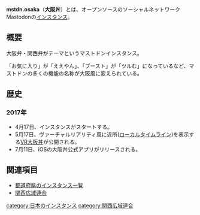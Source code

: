 {{Infobox instance
| Name          = <ruby>大阪丼<rt>オオサカドン</rt></ruby>
| Image         = [[ファイル:Osaka.png|300px|大阪丼]]
| Domain        = https://mstdn.osaka
| Admin         = [https://mstdn.osaka/@alarky @alarky@mstdn.osaka]
| Country       = 日本国
| Start         = 2017年4月17日
| Kifu = [https://kyash.co/ Kyash（@alarky）]<br />[https://anypay.jp/shops/K1i65osynP AnyPay]
| Alias = 大阪丼
}}'''mstdn.osaka'''（'''大阪丼'''）とは、オープンソースのソーシャルネットワークMastodonの[[インスタンス]]。

== 概要 ==
大阪弁・関西弁がテーマというマストドンインスタンス。

「お気に入り」が「ええやん」、「ブースト」が「ツルむ」になっているなど、マストドンの多くの機能の名称が大阪風に変えられている。

== 歴史 ==
=== 2017年 ===
*4月17日、インスタンスがスタートする。
*5月17日、ヴァーチャルリアリティ風に近所([[ローカルタイムライン]])を表示する[https://mstdn.osaka/osakadonvr/ VR大阪丼]が公開される。
*7月11日、iOSの大阪丼公式アプリがリリースされる。

== 関連項目 ==
* [[都道府県のインスタンス一覧]]
* [[関西広域連合]]

{{DEFAULTSORT:おおさか}}
[[category:日本のインスタンス]]
[[category:関西広域連合]]